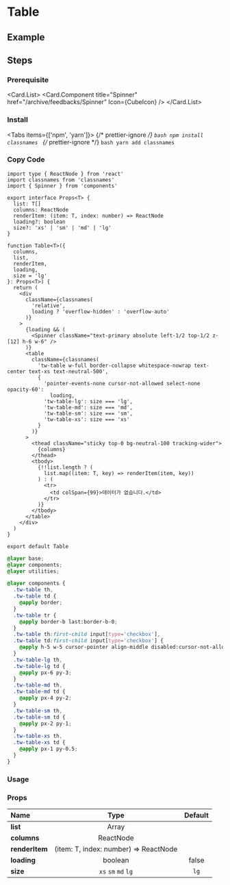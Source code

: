 
<BackTop />

# Table

## Example

## Steps

<div className="steps">

### Prerequisite

<Card.List>
  <Card.Component
    title="Spinner"
    href="/archive/feedbacks/Spinner"
    Icon={CubeIcon}
  />
</Card.List>

### Install

<Tabs items={['npm', 'yarn']}>
  {/* prettier-ignore */}
  <Tab>
    ```bash
    npm install classnames
    ```
    </Tab>
  {/* prettier-ignore */}
  <Tab>
    ```bash
    yarn add classnames
    ```
</Tab>
</Tabs>

### Copy Code

```tsx filename="components/Table/index.tsx"
import type { ReactNode } from 'react'
import classnames from 'classnames'
import { Spinner } from 'components'

export interface Props<T> {
  list: T[]
  columns: ReactNode
  renderItem: (item: T, index: number) => ReactNode
  loading?: boolean
  size?: 'xs' | 'sm' | 'md' | 'lg'
}

function Table<T>({
  columns,
  list,
  renderItem,
  loading,
  size = 'lg'
}: Props<T>) {
  return (
    <div
      className={classnames(
        'relative',
        loading ? 'overflow-hidden' : 'overflow-auto'
      )}
    >
      {loading && (
        <Spinner className="text-primary absolute left-1/2 top-1/2 z-[12] h-6 w-6" />
      )}
      <table
        className={classnames(
          'tw-table w-full border-collapse whitespace-nowrap text-center text-xs text-neutral-500',
          {
            'pointer-events-none cursor-not-allowed select-none opacity-60':
              loading,
            'tw-table-lg': size === 'lg',
            'tw-table-md': size === 'md',
            'tw-table-sm': size === 'sm',
            'tw-table-xs': size === 'xs'
          }
        )}
      >
        <thead className="sticky top-0 bg-neutral-100 tracking-wider">
          {columns}
        </thead>
        <tbody>
          {!!list.length ? (
            list.map((item: T, key) => renderItem(item, key))
          ) : (
            <tr>
              <td colSpan={99}>데이터가 없습니다.</td>
            </tr>
          )}
        </tbody>
      </table>
    </div>
  )
}

export default Table
```

```css filename="styles/global.css"
@layer base;
@layer components;
@layer utilities;

@layer components {
  .tw-table th,
  .tw-table td {
    @apply border;
  }
  .tw-table tr {
    @apply border-b last:border-b-0;
  }
  .tw-table th:first-child input[type='checkbox'],
  .tw-table td:first-child input[type='checkbox'] {
    @apply h-5 w-5 cursor-pointer align-middle disabled:cursor-not-allowed;
  }
  .tw-table-lg th,
  .tw-table-lg td {
    @apply px-6 py-3;
  }
  .tw-table-md th,
  .tw-table-md td {
    @apply px-4 py-2;
  }
  .tw-table-sm th,
  .tw-table-sm td {
    @apply px-2 py-1;
  }
  .tw-table-xs th,
  .tw-table-xs td {
    @apply px-1 py-0.5;
  }
}
```

### Usage

</div>

### Props

| Name                       |                 Type                  | Default |
| :------------------------- | :-----------------------------------: | :-----: |
| **list**<Required />       |                 Array                 |         |
| **columns**<Required />    |               ReactNode               |         |
| **renderItem**<Required /> | (item: T, index: number) => ReactNode |         |
| **loading**                |                boolean                |  false  |
| **size**                   |          `xs` `sm` `md` `lg`          |  `lg`   |

<Comment />
